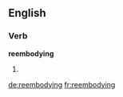 ==English==

===Verb===
'''reembodying'''

# {{third-person singular of|reembody}}

[[de:reembodying]]
[[fr:reembodying]]